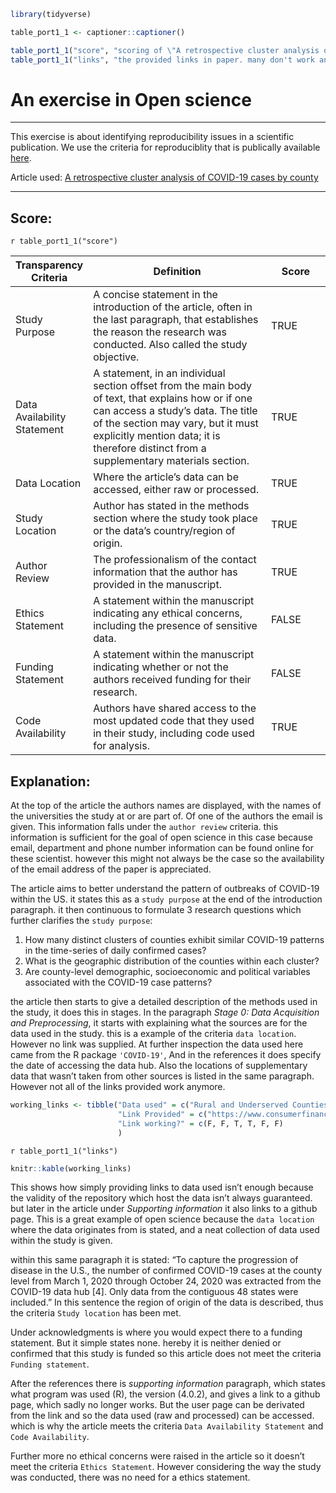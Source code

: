 ```r
library(tidyverse)
```

```r
table_port1_1 <- captioner::captioner()

table_port1_1("score", "scoring of \"A retrospective cluster analysis of COVID-19 cases by county\" for the criteria laid out [here](https://www.researchgate.net/deref/https%3A%2F%2Fwww.ripeta.com%2Fuploads%2F7%2F4%2F8%2F7%2F7487334%2Fripeta_approach_and_criteria_definitions.pdf).")
table_port1_1("links", "the provided links in paper. many don't work anymore showing that simply providing links isn't always enough because of the changing nature of the internet.")
```


# An exercise in Open science 

***

This exercise is about identifying reproducibility issues in a scientific publication. We use the criteria for reproduciblity that is publically available [here](https://www.researchgate.net/deref/https%3A%2F%2Fwww.ripeta.com%2Fuploads%2F7%2F4%2F8%2F7%2F7487334%2Fripeta_approach_and_criteria_definitions.pdf).

Article used: [A retrospective cluster analysis of COVID-19 cases by county](https://www.biorxiv.org/content/10.1101/2020.11.12.379537v1)

***

## Score:

`r table_port1_1("score")`

| Transparency Criteria| Definition       | Score |
|---------|-------------------------------|----------|
|Study Purpose |A concise statement in the introduction of the article, often in the last paragraph, that establishes the reason the research was conducted. Also called the study objective.| TRUE | 
|Data Availability Statement | A statement, in an individual section offset from the main body of text, that explains how or if one can access a study’s data. The title of the section may vary, but it must explicitly mention data; it is therefore distinct from a supplementary materials section.| TRUE |
|Data Location | Where the article’s data can be accessed, either raw or processed.| TRUE |
|Study Location| Author has stated in the methods section where the study took place or the data’s country/region of origin.| TRUE |
|Author Review| The professionalism of the contact information that the author has provided in the manuscript.| TRUE |
|Ethics Statement | A statement within the manuscript indicating any ethical concerns, including the presence of sensitive data.| FALSE |
|Funding Statement| A statement within the manuscript indicating whether or not the authors received funding for their research.| FALSE |
Code Availability | Authors have shared access to the most updated code that they used in their study, including code used for analysis. | TRUE |

## Explanation:

At the top of the article the authors names are displayed, with the names of the universities the study at or are part of. Of one of the authors the email is given. This information falls under the `author review` criteria. this information is sufficient for the goal of open science in this case because email, department and phone number information can be found online for these scientist. however this might not always be the case so the availability of the email address of the paper is appreciated.   

The article aims to better understand the pattern of outbreaks of COVID-19 within the US. it states this as a  `study purpose` at the end of the introduction paragraph. it then continuous to formulate 3 research questions which further clarifies the `study purpose`:  

1. How many distinct clusters of counties exhibit similar COVID-19 patterns in the time-series of daily confirmed cases?
2. What is the geographic distribution of the counties within each cluster? 
3. Are county-level demographic, socioeconomic and political variables associated with the COVID-19 case patterns?

the article then starts to give a detailed description of the methods used in the study, it does this in stages. In the paragraph _Stage 0: Data Acquisition and Preprocessing_, it starts with explaining what the sources are for the data used in the study. this is a example of the criteria `data location`. However no link was supplied. At further inspection the data used here came from the R package `'COVID-19'`, And in the references it does specify the date of accessing the data hub. Also the locations of supplementary data that wasn't taken from other sources is listed in the same paragraph. However not all of the links provided work anymore.

```r
working_links <- tibble("Data used" = c("Rural and Underserved Counties List", "Population Density", "Voting Results", "Governor’s Party Affiliation", "Health Variables", "Region"),
                        "Link Provided" = c("https://www.consumerfinance.gov/documents/8911/cfpbrural-underserved-list2020.csv", "https://www2.census.gov/library/publications/2011/compendia/usacounties/excel/LND01.xls","https://doi.org/10.7910/DVN/VOQCHQ","https://en.wikipedia.org/w/index.php?title=ListofUnitedStatesgovernors&oldid=977828843","https://khn.org/news/as-coronavirus-spreadswidely-millionsof-older-americans-live-in-counties-with-no-icu-beds/#lookup","https://www.cdc.gov/coordinatedchronic/docs/nccdphp-regions-map.pdf"),
                        "Link working?" = c(F, F, T, T, F, F)
                        )
```

`r table_port1_1("links")`

```r
knitr::kable(working_links)
```


This shows how simply providing links to data used isn't enough because the validity of the repository which host the data isn't always guaranteed. but later in the article under _Supporting information_ it also links to a github page. This is a great example of open science because the `data location` where the data originates from is stated, and a neat collection of data used within the study is given.   

within this same paragraph it is stated: "To capture the progression of disease in the U.S., the number of confirmed COVID-19 cases at the county level from March 1, 2020 through October 24, 2020 was extracted from the COVID-19 data hub [4]. Only data from the contiguous 48 states were included." In this sentence the region of origin of the data is described, thus the criteria `Study location` has been met.

Under acknowledgments is where you would expect there to a funding statement. But it simple states none. hereby it is neither denied or confirmed that this study is funded so this article does not meet the criteria `Funding statement`.

After the references there is _supporting information_ paragraph, which states what program was used (R), the version (4.0.2), and gives a link to a github page, which sadly no longer works. But the user page can be derivated from the link and so the data used (raw and processed) can be accessed. which is why the article meets the criteria `Data Availability Statement` and `Code Availability`.

Further more no ethical concerns were raised in the article so it doesn't meet the criteria `Ethics Statement`. However considering the way the study was conducted, there was no need for a ethics statement.


